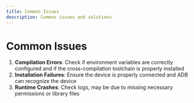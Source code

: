 ```yaml
---
title: Common Issues
description: Common issues and solutions
---
```


# Common Issues

1. **Compilation Errors**: Check if environment variables are correctly configured and if the cross-compilation toolchain is properly installed
2. **Installation Failures**: Ensure the device is properly connected and ADB can recognize the device
3. **Runtime Crashes**: Check logs, may be due to missing necessary permissions or library files
